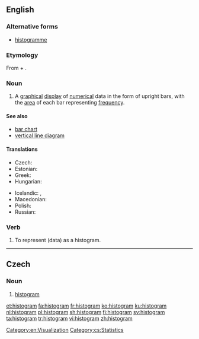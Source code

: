 ==English==
{{wikipedia}}

===Alternative forms===
* [[histogramme]]

===Etymology===
From {{etyl|grc|en}} {{term|ἱστός||lang=grc|tr=histos|mast}} +  {{term|-γραμμα|tr=-gramma|lang=grc}}.

===Noun===
{{en-noun}}

# {{context|statistics|lang=en}} A [[graphical]] [[display]] of [[numerical]] data in the form of upright bars, with the [[area]] of each bar representing [[frequency]].

====See also====
* [[bar chart]]
* [[vertical line diagram]]

====Translations====
{{trans-top|graphical display}}
* Czech: {{t|cs|histogram|m}}
* Estonian: {{t+|et|histogramm}}
* Greek: {{t+|el|ιστόγραμμα|n|tr=istógramma|sc=Grek}}
* Hungarian: {{t|hu|hisztogramm}}
{{trans-mid}}
* Icelandic: {{t|is|súlurit|n}}, {{t|is|stuðlarit|n}}
* Macedonian: {{t|mk|хистограм|m|tr=hístogram|sc=Cyrl}}
* Polish: {{t+|pl|histogram|m}}
* Russian: {{t+|ru|гистограмма|f|tr=gistográmma|sc=Cyrl}}
{{trans-bottom}}

===Verb===
{{en-verb|histogramm}}

# {{context|transitive|lang=en}} To represent (data) as a histogram.

[[Category:en:Visualization]]

----

==Czech==

===Noun===
{{cs-noun|g=m}}

# [[#English|histogram]]

[[Category:cs:Statistics]]

[[et:histogram]]
[[fa:histogram]]
[[fr:histogram]]
[[ko:histogram]]
[[ku:histogram]]
[[nl:histogram]]
[[pl:histogram]]
[[sh:histogram]]
[[fi:histogram]]
[[sv:histogram]]
[[ta:histogram]]
[[tr:histogram]]
[[vi:histogram]]
[[zh:histogram]]